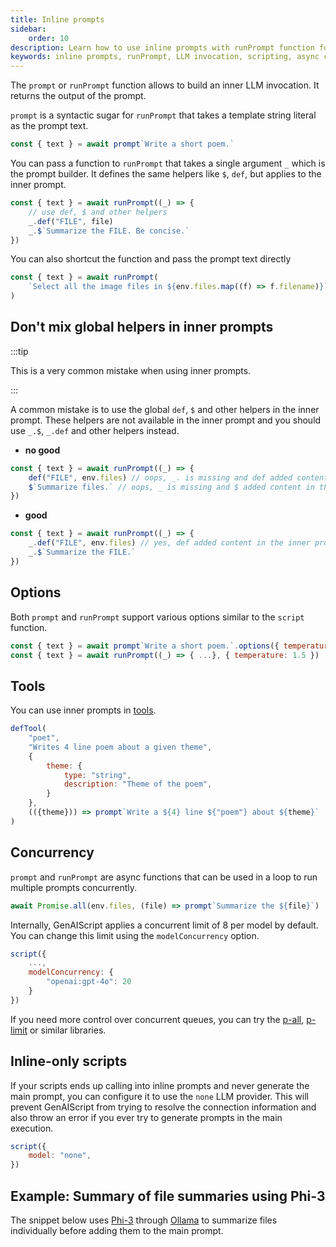 ```yaml
---
title: Inline prompts
sidebar:
    order: 10
description: Learn how to use inline prompts with runPrompt function for inner LLM invocations in scripting.
keywords: inline prompts, runPrompt, LLM invocation, scripting, async calls
---
```



The `prompt` or `runPrompt` function allows to build an inner LLM invocation. It returns the output of the prompt.

<YouTube id="https://youtu.be/lnjvPVXgC9k" posterQuality="high" />

`prompt` is a syntactic sugar for `runPrompt` that takes a template string literal as the prompt text.

```js
const { text } = await prompt`Write a short poem.`
```

You can pass a function to `runPrompt` that takes a single argument `_` which is the prompt builder.
It defines the same helpers like `$`, `def`, but applies to the inner prompt.

```js
const { text } = await runPrompt((_) => {
    // use def, $ and other helpers
    _.def("FILE", file)
    _.$`Summarize the FILE. Be concise.`
})
```

You can also shortcut the function and pass the prompt text directly

```js
const { text } = await runPrompt(
    `Select all the image files in ${env.files.map((f) => f.filename)}`
)
```

## Don't mix global helpers in inner prompts 

:::tip

This is a very common mistake when using inner prompts.

:::

A common mistake is to use the global `def`, `$` and other helpers in the inner prompt.
These helpers are not available in the inner prompt and you should use `_.$`, `_.def` and other helpers instead.

- **no good**

```js "def"
const { text } = await runPrompt((_) => {
    def("FILE", env.files) // oops, _. is missing and def added content in the main prompt
    $`Summarize files.` // oops, _ is missing and $ added content in the main prompt
})
```

- **good**

```js "_.def"
const { text } = await runPrompt((_) => {
    _.def("FILE", env.files) // yes, def added content in the inner prompt
    _.$`Summarize the FILE.`
})
```

## Options

Both `prompt` and `runPrompt` support various options similar to the `script` function.

```js
const { text } = await prompt`Write a short poem.`.options({ temperature: 1.5 })
const { text } = await runPrompt((_) => { ...}, { temperature: 1.5 })
```

## Tools

You can use inner prompts in [tools](/genaiscript/reference/scripts/tools).

```js
defTool(
    "poet",
    "Writes 4 line poem about a given theme",
    {
        theme: {
            type: "string",
            description: "Theme of the poem",
        }
    },
    (({theme})) => prompt`Write a ${4} line ${"poem"} about ${theme}`
)
```

## Concurrency

`prompt` and `runPrompt` are async functions that can be used in a loop to run multiple prompts concurrently.

```js
await Promise.all(env.files, (file) => prompt`Summarize the ${file}`)
```

Internally, GenAIScript applies a concurrent limit of 8 per model by default. You can change this limit using the `modelConcurrency` option.

```js "modelConcurrency"
script({
    ...,
    modelConcurrency: {
        "openai:gpt-4o": 20
    }
})
```

If you need more control over concurrent queues,
you can try the [p-all](https://www.npmjs.com/package/p-all),
[p-limit](https://www.npmjs.com/package/p-limit) or similar libraries.

## Inline-only scripts

If your scripts ends up calling into inline prompts and never generate the main prompt, you can configure it to use the `none` LLM provider.
This will prevent GenAIScript from trying to resolve the connection information and also throw an error if you ever try to generate prompts in the main execution.

```js
script({
    model: "none",
})
```

## Example: Summary of file summaries using Phi-3

The snippet below uses [Phi-3](https://azure.microsoft.com/en-us/blog/introducing-phi-3-redefining-whats-possible-with-slms/)
through [Ollama](https://ollama.com/) to summarize files individually before adding them to the main prompt.

<Code code={summaryOfSummaryPhi3} wrap={true} lang="js" />

